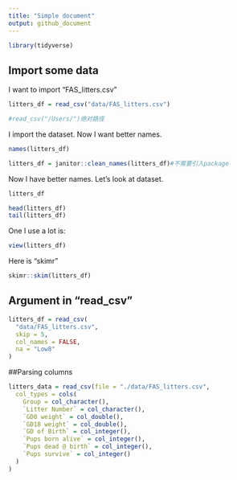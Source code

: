 ```yaml
---
title: "Simple document"
output: github_document
---
```


```r
library(tidyverse)

```

## Import some data

I want to import "FAS_litters.csv"

```r
litters_df = read_csv("data/FAS_litters.csv")

#read_csv("/Users/")绝对路径
```

I import the dataset. Now I want better names.

```r
names(litters_df)

litters_df = janitor::clean_names(litters_df)#不需要引入package
```

Now I have better names. Let's look at dataset.

```r
litters_df

head(litters_df)
tail(litters_df)
```

One I use a lot is:
```r
view(litters_df)
```

Here is "skimr"

```r
skimr::skim(litters_df)
```


## Argument in "read_csv"

```r
litters_df = read_csv(
  "data/FAS_litters.csv",
  skip = 5,
  col_names = FALSE,
  na = "Low8"
)
```

##Parsing columns

```r
litters_data = read_csv(file = "./data/FAS_litters.csv",
  col_types = cols(
    Group = col_character(),
    `Litter Number` = col_character(),
    `GD0 weight` = col_double(),
    `GD18 weight` = col_double(),
    `GD of Birth` = col_integer(),
    `Pups born alive` = col_integer(),
    `Pups dead @ birth` = col_integer(),
    `Pups survive` = col_integer()
  )
)
```

